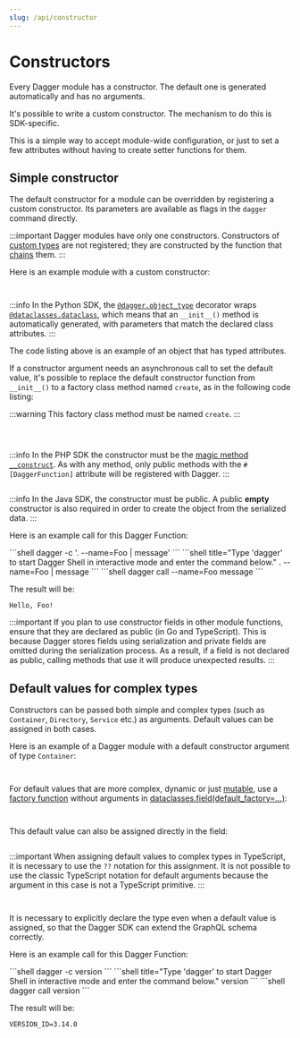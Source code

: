 ```yaml
---
slug: /api/constructor
---
```


# Constructors

Every Dagger module has a constructor. The default one is generated automatically and has no arguments.

It's possible to write a custom constructor. The mechanism to do this is SDK-specific.

This is a simple way to accept module-wide configuration, or just to set a few attributes without having to create setter functions for them.

## Simple constructor

The default constructor for a module can be overridden by registering a custom constructor. Its parameters are available as flags in the `dagger` command directly.

:::important
Dagger modules have only one constructors. Constructors of [custom types](./custom-types.mdx) are not registered; they are constructed by the function that [chains](./index.mdx#chaining) them.
:::

Here is an example module with a custom constructor:

<Tabs groupId="language">
<TabItem value="Go">

```go file=./snippets/constructors/go/simple/main.go
```

</TabItem>
<TabItem value="Python">

```python file=./snippets/constructors/python/simple/main.py
```

:::info
In the Python SDK, the [`@dagger.object_type`](https://dagger-io.readthedocs.io/en/latest/module.html#dagger.object_type) decorator wraps [`@dataclasses.dataclass`](https://docs.python.org/3/library/dataclasses.html), which means that an `__init__()` method is automatically generated, with parameters that match the declared class attributes.
:::

The code listing above is an example of an object that has typed attributes.

If a constructor argument needs an asynchronous call to set the default value, it's
possible to replace the default constructor function from `__init__()` to
a factory class method named `create`, as in the following code listing:

:::warning
This factory class method must be named `create`.
:::

```python file=./snippets/constructors/python/async/main.py
```
</TabItem>
<TabItem value="TypeScript">

```typescript file=./snippets/constructors/typescript/simple/index.ts
```

</TabItem>
<TabItem value="PHP">

```php file=./snippets/constructors/php/simple/src/MyModule.php
```

:::info
In the PHP SDK the constructor must be the [magic method `__construct`](https://www.php.net/manual/en/language.oop5.decon.php#object.construct).
As with any method, only public methods with the `#[DaggerFunction]` attribute will be registered with Dagger.
:::
</TabItem>
<TabItem value="Java">

```java file=./snippets/constructors/java/simple/MyModule.java
```

:::info
In the Java SDK, the constructor must be public. A public **empty** constructor is also required in order to create the object from the serialized data.
:::
</TabItem>
</Tabs>

Here is an example call for this Dagger Function:

<Tabs groupId="shell">
<TabItem value="System shell">
```shell
dagger -c '. --name=Foo | message'
```
</TabItem>
<TabItem value="Dagger Shell">
```shell title="Type 'dagger' to start Dagger Shell in interactive mode and enter the command below."
. --name=Foo | message
```
</TabItem>
<TabItem value="Dagger CLI">
```shell
dagger call --name=Foo message
```
</TabItem>
</Tabs>

The result will be:

```shell
Hello, Foo!
```

:::important
If you plan to use constructor fields in other module functions, ensure that they are declared as public (in Go and TypeScript). This is because Dagger stores fields using serialization and private fields are omitted during the serialization process. As a result, if a field is not declared as public, calling methods that use it will produce unexpected results.
:::

## Default values for complex types

Constructors can be passed both simple and complex types (such as `Container`, `Directory`, `Service` etc.) as arguments. Default values can be assigned in both cases.

Here is an example of a Dagger module with a default constructor argument of type `Container`:

<Tabs groupId="language">
<TabItem value="Go">

```go file=./snippets/constructors/go/default-object/main.go
```

</TabItem>
<TabItem value="Python">

```python file=./snippets/constructors/python/default-object/main.py
```

For default values that are more complex, dynamic or just [mutable](https://docs.python.org/3/library/dataclasses.html#mutable-default-values),
use a [factory function](https://docs.python.org/3/library/dataclasses.html#default-factory-functions) without arguments in
[dataclasses.field(default_factory=...)](https://docs.python.org/3/library/dataclasses.html#dataclasses.field):

```python file=./snippets/constructors/python/factory/main.py
```

</TabItem>
<TabItem value="TypeScript">

```typescript file=./snippets/constructors/typescript/default-object/index.ts
```

This default value can also be assigned directly in the field:

```typescript file=./snippets/constructors/typescript/default-object-in-field/index.ts
```

:::important
When assigning default values to complex types in TypeScript, it is necessary to use the `??` notation for this assignment. It is not possible to use the classic TypeScript notation for default arguments because the argument in this case is not a TypeScript primitive.
:::

</TabItem>
<TabItem value="PHP">

```php file=./snippets/constructors/php/default-object/src/MyModule.php
```

</TabItem>
<TabItem value="Java">

```java file=./snippets/constructors/java/default-object/MyModule.java
```

</TabItem>
</Tabs>

It is necessary to explicitly declare the type even when a default value is assigned, so that the Dagger SDK can extend the GraphQL schema correctly.

Here is an example call for this Dagger Function:

<Tabs groupId="shell">
<TabItem value="System shell">
```shell
dagger -c version
```
</TabItem>
<TabItem value="Dagger Shell">
```shell title="Type 'dagger' to start Dagger Shell in interactive mode and enter the command below."
version
```
</TabItem>
<TabItem value="Dagger CLI">
```shell
dagger call version
```
</TabItem>
</Tabs>

The result will be:

```shell
VERSION_ID=3.14.0
```
